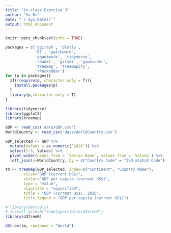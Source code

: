 ```yaml
---
title: "in-class Exercise 3"
author: "Yu Di"
date: "`r Sys.Date()`"
output: html_document
---
```


```r
knitr::opts_chunk$set(echo = TRUE)
```

```r
packages = c('ggiraph', 'plotly', 
             'DT', 'patchwork',
             'gganimate', 'tidyverse',
             'readxl', 'gifski', 'gapminder',
             'treemap', 'treemapify',
             'rPackedBar')
for (p in packages){
  if(!require(p, character.only = T)){
    install.packages(p)
  }
  library(p,character.only = T)
}
```


```r
library(tidyverse)
library(ggplot2)
library(treemap)

GDP <- read_csv('data/GDP.csv')
WorldCountry <- read_csv('data/WorldCountry.csv')
```

```r
GDP_selected <- GDP %>%
  mutate(Values = as.numeric(`2020`)) %>%
  select(1:3, Values) %>%
  pivot_wider(names_from = `Series Name`, values_from = `Values`) %>%
  left_join(y=WorldCountry, by = c("Country Code" = "ISO-alpha3 Code"))
```


```r
tm <- treemap(GDP_selected, index=c("Continent", "Country Name"),
        vSize="GDP (current US$)",
        vColor="GDP per capita (current US$)",
        type = "value",
        algorithm = "squarified",
        title = "GDP (current US$), 2020",
        title.legend = "GDP per capita (current US$)")
```

```r
# library(devtools)
# install_github("timelyportfolio/d3treeR")
library(d3treeR)
```


```r
d3tree(tm, rootname = "World")
```

